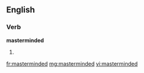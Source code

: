 ==English==

===Verb===
'''masterminded'''

# {{past of|[[mastermind]]}}

[[fr:masterminded]]
[[mg:masterminded]]
[[vi:masterminded]]